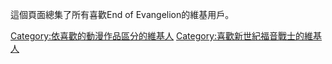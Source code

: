 這個頁面總集了所有喜歡End of Evangelion的維基用戶。

[[Category:依喜歡的動漫作品區分的維基人|Category:依喜歡的動漫作品區分的維基人]]
[[Category:喜歡新世紀福音戰士的維基人|Category:喜歡新世紀福音戰士的維基人]]